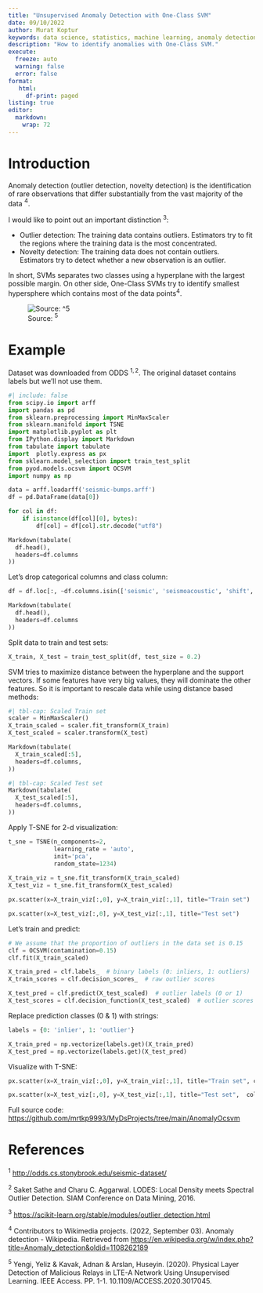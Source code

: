 ```yaml
---
title: "Unsupervised Anomaly Detection with One-Class SVM"
date: 09/10/2022
author: Murat Koptur
keywords: data science, statistics, machine learning, anomaly detection, svm
description: "How to identify anomalies with One-Class SVM."
execute:
  freeze: auto
  warning: false
  error: false
format: 
   html:
     df-print: paged
listing: true
editor: 
  markdown: 
    wrap: 72
---
```


# Introduction

Anomaly detection (outlier detection, novelty detection) is the
identification of rare observations that differ substantially from the
vast majority of the data $^4$.

I would like to point out an important distinction $^3$:

-   Outlier detection: The training data contains outliers. Estimators
    try to fit the regions where the training data is the most
    concentrated.
-   Novelty detection: The training data does not contain outliers.
    Estimators try to detect whether a new observation is an outlier.

In short, SVMs separates two classes using a hyperplane with the largest
possible margin. On other side, One-Class SVMs try to identify smallest
hypersphere which contains most of the data points$^4$.

![Source: $^5$](images/paste-DBD557B8.webp)

# Example

Dataset was downloaded from ODDS $^{1,2}$. The original dataset contains
labels but we'll not use them.

```python
#| include: false
from scipy.io import arff
import pandas as pd
from sklearn.preprocessing import MinMaxScaler
from sklearn.manifold import TSNE
import matplotlib.pyplot as plt
from IPython.display import Markdown
from tabulate import tabulate
import  plotly.express as px
from sklearn.model_selection import train_test_split
from pyod.models.ocsvm import OCSVM
import numpy as np
```

```python
data = arff.loadarff('seismic-bumps.arff')
df = pd.DataFrame(data[0])

for col in df:
    if isinstance(df[col][0], bytes):
        df[col] = df[col].str.decode("utf8")

Markdown(tabulate(
  df.head(), 
  headers=df.columns
))
```

Let's drop categorical columns and class column:

```python
df = df.loc[:, ~df.columns.isin(['seismic', 'seismoacoustic', 'shift', 'ghazard', 'class'])]

Markdown(tabulate(
  df.head(), 
  headers=df.columns
))
```

Split data to train and test sets:

```python
X_train, X_test = train_test_split(df, test_size = 0.2)
```

SVM tries to maximize distance between the hyperplane and the support
vectors. If some features have very big values, they will dominate the
other features. So it is important to rescale data while using distance
based methods:

```python
#| tbl-cap: Scaled Train set
scaler = MinMaxScaler()
X_train_scaled = scaler.fit_transform(X_train)
X_test_scaled = scaler.transform(X_test)

Markdown(tabulate(
  X_train_scaled[:5], 
  headers=df.columns,
))

```

```python
#| tbl-cap: Scaled Test set
Markdown(tabulate(
  X_test_scaled[:5], 
  headers=df.columns,
))
```

Apply T-SNE for 2-d visualization:

```python
t_sne = TSNE(n_components=2, 
             learning_rate = 'auto',
             init='pca',
             random_state=1234)
             
X_train_viz = t_sne.fit_transform(X_train_scaled)
X_test_viz = t_sne.fit_transform(X_test_scaled)
```

```python
px.scatter(x=X_train_viz[:,0], y=X_train_viz[:,1], title="Train set")
```

```python
px.scatter(x=X_test_viz[:,0], y=X_test_viz[:,1], title="Test set")
```

Let's train and predict:

```python
# We assume that the proportion of outliers in the data set is 0.15
clf = OCSVM(contamination=0.15)
clf.fit(X_train_scaled)

X_train_pred = clf.labels_  # binary labels (0: inliers, 1: outliers)
X_train_scores = clf.decision_scores_  # raw outlier scores

X_test_pred = clf.predict(X_test_scaled)  # outlier labels (0 or 1)
X_test_scores = clf.decision_function(X_test_scaled)  # outlier scores
```

Replace prediction classes (0 & 1) with strings:

```python
labels = {0: 'inlier', 1: 'outlier'}

X_train_pred = np.vectorize(labels.get)(X_train_pred)
X_test_pred = np.vectorize(labels.get)(X_test_pred)
```

Visualize with T-SNE:

```python
px.scatter(x=X_train_viz[:,0], y=X_train_viz[:,1], title="Train set", color=X_train_pred)
```

```python
px.scatter(x=X_test_viz[:,0], y=X_test_viz[:,1], title="Test set",  color=X_test_pred)
```

Full source code:
<https://github.com/mrtkp9993/MyDsProjects/tree/main/AnomalyOcsvm>

# References

$^1$ <http://odds.cs.stonybrook.edu/seismic-dataset/>

$^2$ Saket Sathe and Charu C. Aggarwal. LODES: Local Density meets
Spectral Outlier Detection. SIAM Conference on Data Mining, 2016.

$^3$ <https://scikit-learn.org/stable/modules/outlier_detection.html>

$^4$ Contributors to Wikimedia projects. (2022, September 03). Anomaly
detection - Wikipedia. Retrieved from
<https://en.wikipedia.org/w/index.php?title=Anomaly_detection&oldid=1108262189>

$^5$ Yengi, Yeliz & Kavak, Adnan & Arslan, Huseyin. (2020). Physical
Layer Detection of Malicious Relays in LTE-A Network Using Unsupervised
Learning. IEEE Access. PP. 1-1. 10.1109/ACCESS.2020.3017045.
